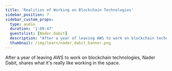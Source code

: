 ```yaml
---
title: 'Realities of Working on Blockchain Technologies'
sidebar_position: 7
sidebar_custom_props:
  type: audio
  duration: '1:09:47'
  guestslist: [Nader Dabit]
  description: "After a year of leaving AWS to work on blockchain technologies, Nader Dabit, shares what it's really like working in the space."
  thumbnail: /img/learn/nader_dabit_banner.png
---
```



<div className="mb-8">
  <Audio url="https://soundcloud.com/user-625850228/realities-of-working-on" />
</div>

After a year of leaving AWS to work on blockchain technologies, Nader Dabit, shares what it's really like working in the space.

<Divider type="dotted" />
<BiographyList
  growToFit={false}
  title="guests"
  biographies={[
    {
      imageUrl: '/img/learn/headshots/nader_dabit.jpg',
      headline: 'Nader Dabit',
      twitterLink: 'https://twitter.com/dabit3',
      description: 'Founder, Developer DAO',
    },
  ]}
/>
<Divider type="dotted" />
